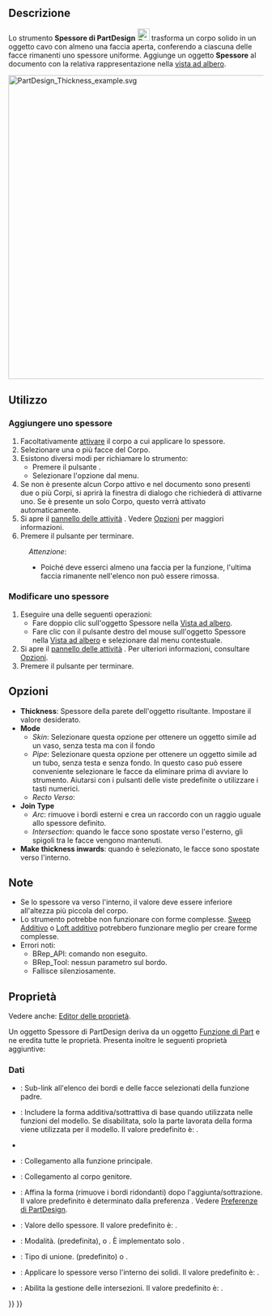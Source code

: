 <languages/>

{{Docnav/it
|[[PartDesign_Draft/it|Sformo]]
|[[PartDesign_Mirrored/it|Specchiato]]
|[[PartDesign_Workbench/it|PartDesign]]
|IconL=PartDesign_Draft.svg
|IconR=PartDesign_Mirrored.svg
|IconC=Workbench_PartDesign.svg
}}

{{GuiCommand/it
|Name=PartDesign Thickness
|Name/it=Spessore
|MenuLocation=Part Design → Applica una funzione di dress-up → Spessore
|Workbenches=[[PartDesign_Workbench/it|PartDesign]]
|Version=0.17
|SeeAlso=[[Part_Thickness/it|Spessore di Part]]
}}

<span id="Description"></span>
==Descrizione==

Lo strumento '''Spessore di PartDesign''' [[Image:PartDesign_Thickness.svg|24px]] trasforma un corpo solido in un oggetto cavo con almeno una faccia aperta, conferendo a ciascuna delle facce rimanenti uno spessore uniforme. Aggiunge un oggetto '''Spessore''' al documento con la relativa rappresentazione nella [[Tree_view/it|vista ad albero]].

[[File:PartDesign_Thickness_example.svg|600px]]
{{Caption|Solido di base (A) → Solido con faccia selezionata da aprire (B) → Oggetto cavo risultante (C)}}

<span id="Usage"></span>
==Utilizzo==

<span id="Add_a_thickness"></span>
=== Aggiungere uno spessore ===

# Facoltativamente [[PartDesign_Body/it#Stato_attivo|attivare]] il corpo a cui applicare lo spessore.
# Selezionare una o più facce del Corpo.
# Esistono diversi modi per richiamare lo strumento:
#* Premere il pulsante {{Button|[[Image:PartDesign_Thickness.svg|16px]] [[PartDesign_Thickness/it|Spessore]]}}.
#* Selezionare l'opzione {{MenuCommand|Part Design → Applica una funzione di dress-up → [[Image:PartDesign_Thickness.svg|16px]] Spessore}} dal menu.
# Se non è presente alcun Corpo attivo e nel documento sono presenti due o più Corpi, si aprirà la finestra di dialogo {{MenuCommand|Corpo attivo richiesto }} che richiederà di attivarne uno. Se è presente un solo Corpo, questo verrà attivato automaticamente.
# Si apre il [[Task_panel/it|pannello delle attività]] {{MenuCommand|Parametri di spessore}}. Vedere [[#Opzioni|Opzioni]] per maggiori informazioni.
# Premere il pulsante {{Button|OK}} per terminare.


:''Attenzione'':
:* Poiché deve esserci almeno una faccia per la funzione, l'ultima faccia rimanente nell'elenco non può essere rimossa.

<span id="Edit_a_thickness"></span>
=== Modificare uno spessore ===

# Eseguire una delle seguenti operazioni:
#* Fare doppio clic sull'oggetto Spessore nella [[Tree_view/it|Vista ad albero]].
#* Fare clic con il pulsante destro del mouse sull'oggetto Spessore nella [[Tree_view/it|Vista ad albero]] e selezionare {{MenuCommand|Modifica spessore}} dal menu contestuale.
# Si apre il [[Task_panel/it|pannello delle attività]] {{MenuCommand|Parametri di spessore}}. Per ulteriori informazioni, consultare [[#Opzioni|Opzioni]].
# Premere il pulsante {{Button|OK}} per terminare.

<span id="Options"></span>
== Opzioni ==

<div class="mw-translate-fuzzy">
* '''Thickness''': Spessore della parete dell'oggetto risultante. Impostare il valore desiderato.
* '''Mode'''
** ''Skin'': Selezionare questa opzione per ottenere un oggetto simile ad un vaso, senza testa ma con il fondo
** ''Pipe'': Selezionare questa opzione per ottenere un oggetto simile ad un tubo, senza testa e senza fondo. In questo caso può essere conveniente selezionare le facce da eliminare prima di avviare lo strumento. Aiutarsi con i pulsanti delle viste predefinite o utilizzare i tasti numerici.
** ''Recto Verso'': 
* '''Join Type'''
** ''Arc'': rimuove i bordi esterni e crea un raccordo con un raggio uguale allo spessore definito.
** ''Intersection'': quando le facce sono spostate verso l'esterno, gli spigoli tra le facce vengono mantenuti.
* '''Make thickness inwards''': quando è selezionato, le facce sono spostate verso l'interno.
</div>

<span id="Notes"></span>
== Note ==

* Se lo spessore va verso l'interno, il valore deve essere inferiore all'altezza più piccola del corpo.
* Lo strumento potrebbe non funzionare con forme complesse. [[PartDesign_AdditivePipe/it|Sweep Additivo]] o [[PartDesign_AdditiveLoft/it|Loft additivo]] potrebbero funzionare meglio per creare forme complesse.
* Errori noti:
** BRep_API: comando non eseguito.
** BRep_Tool: nessun parametro sul bordo.
** Fallisce silenziosamente.

<span id="Properties"></span>
== Proprietà ==

Vedere anche: [[Property_editor/it|Editor delle proprietà]].

Un oggetto Spessore di PartDesign deriva da un oggetto [[Part_Feature/it|Funzione di Part]] e ne eredita tutte le proprietà. Presenta inoltre le seguenti proprietà aggiuntive:

<span id="Data"></span>
===Dati===

{{Properties_Title|Base}}

* {{PropertyData|Base|LinkSub}}: Sub-link all'elenco dei bordi e delle facce selezionati della funzione padre.
* {{PropertyData|Support Transform|Bool}}: Includere la forma additiva/sottrattiva di base quando utilizzata nelle funzioni del modello. Se disabilitata, solo la parte lavorata della forma viene utilizzata per il modello. Il valore predefinito è: {{FALSE}}.
* {{PropertyData|Add Sub Shape|PartShape|hidden}}
* {{PropertyData|Base Feature|Link|hidden}}: Collegamento alla funzione principale.
* {{PropertyData|_ Body|LinkHidden|hidden}}: Collegamento al corpo genitore.

{{Properties_Title|Part Design}}

* {{PropertyData|Refine|Bool}}: Affina la forma (rimuove i bordi ridondanti) dopo l'aggiunta/sottrazione. Il valore predefinito è determinato dalla preferenza {{MenuCommand|Ridefinisci automaticamente il modello dopo le operazioni basate sugli sketch}}. Vedere [[PartDesign_Preferences/it#Generale|Preferenze di PartDesign]].

{{Properties_Title|Thickness}}

* {{PropertyData|Value|Length}}: Valore dello spessore. Il valore predefinito è: {{value|1 mm}}.
* {{PropertyData|Mode|Enumeration}}: Modalità. {{value|Skin}} (predefinita), {{value|Pipe}} o {{Value|Recto verso}}. È implementato solo {{value|Skin}}.
* {{PropertyData|Join|Enumeration}}: Tipo di unione. {{value|Arc}} (predefinito) o {{Value|Intersection}}.
* {{PropertyData|Reversed|Bool}}: Applicare lo spessore verso l'interno dei solidi. Il valore predefinito è: {{FALSE}}.
* {{PropertyData|Intersection|Bool}}: Abilita la gestione delle intersezioni. Il valore predefinito è: {{FALSE}}.


{{Docnav/it
|[[PartDesign_Draft/it|Sformo]]
|[[PartDesign_Mirrored/it|Specchiato]]
|[[PartDesign_Workbench/it|PartDesign]]
|IconL=PartDesign_Draft.svg
|IconR=PartDesign_Mirrored.svg
|IconC=Workbench_PartDesign.svg
}}

{{PartDesign Tools navi{{#translation:}}}}
{{Userdocnavi{{#translation:}}}}